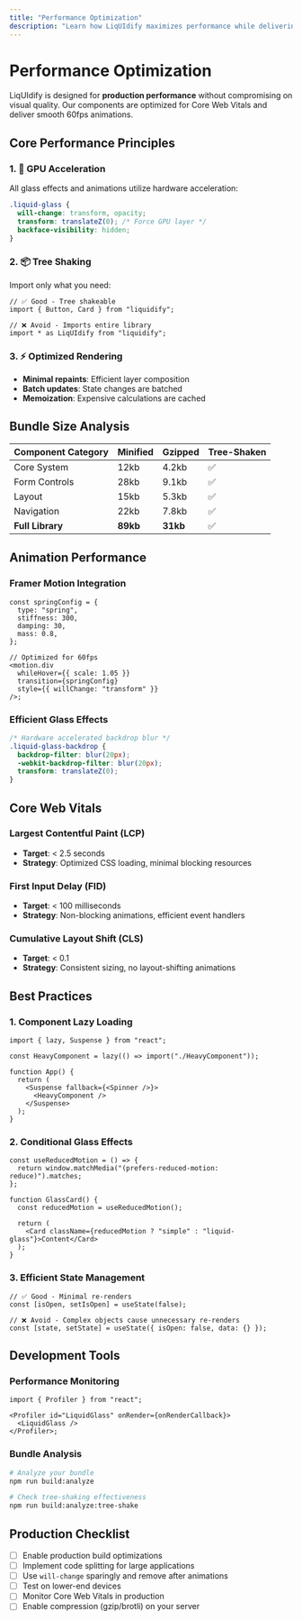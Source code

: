 ```yaml
---
title: "Performance Optimization"
description: "Learn how LiqUIdify maximizes performance while delivering stunning visual effects"
---
```


# Performance Optimization

LiqUIdify is designed for **production performance** without compromising on visual quality. Our components are optimized for Core Web Vitals and deliver smooth 60fps animations.

## Core Performance Principles

### 1. 🚀 GPU Acceleration

All glass effects and animations utilize hardware acceleration:

```css
.liquid-glass {
  will-change: transform, opacity;
  transform: translateZ(0); /* Force GPU layer */
  backface-visibility: hidden;
}
```

### 2. 📦 Tree Shaking

Import only what you need:

```tsx
// ✅ Good - Tree shakeable
import { Button, Card } from "liquidify";

// ❌ Avoid - Imports entire library
import * as LiqUIdify from "liquidify";
```

### 3. ⚡ Optimized Rendering

- **Minimal repaints**: Efficient layer composition
- **Batch updates**: State changes are batched
- **Memoization**: Expensive calculations are cached

## Bundle Size Analysis

| Component Category | Minified | Gzipped  | Tree-Shaken |
| ------------------ | -------- | -------- | ----------- |
| Core System        | 12kb     | 4.2kb    | ✅          |
| Form Controls      | 28kb     | 9.1kb    | ✅          |
| Layout             | 15kb     | 5.3kb    | ✅          |
| Navigation         | 22kb     | 7.8kb    | ✅          |
| **Full Library**   | **89kb** | **31kb** | ✅          |

## Animation Performance

### Framer Motion Integration

```tsx
const springConfig = {
  type: "spring",
  stiffness: 300,
  damping: 30,
  mass: 0.8,
};

// Optimized for 60fps
<motion.div
  whileHover={{ scale: 1.05 }}
  transition={springConfig}
  style={{ willChange: "transform" }}
/>;
```

### Efficient Glass Effects

```css
/* Hardware accelerated backdrop blur */
.liquid-glass-backdrop {
  backdrop-filter: blur(20px);
  -webkit-backdrop-filter: blur(20px);
  transform: translateZ(0);
}
```

## Core Web Vitals

### Largest Contentful Paint (LCP)

- **Target**: < 2.5 seconds
- **Strategy**: Optimized CSS loading, minimal blocking resources

### First Input Delay (FID)

- **Target**: < 100 milliseconds
- **Strategy**: Non-blocking animations, efficient event handlers

### Cumulative Layout Shift (CLS)

- **Target**: < 0.1
- **Strategy**: Consistent sizing, no layout-shifting animations

## Best Practices

### 1. Component Lazy Loading

```tsx
import { lazy, Suspense } from "react";

const HeavyComponent = lazy(() => import("./HeavyComponent"));

function App() {
  return (
    <Suspense fallback={<Spinner />}>
      <HeavyComponent />
    </Suspense>
  );
}
```

### 2. Conditional Glass Effects

```tsx
const useReducedMotion = () => {
  return window.matchMedia("(prefers-reduced-motion: reduce)").matches;
};

function GlassCard() {
  const reducedMotion = useReducedMotion();

  return (
    <Card className={reducedMotion ? "simple" : "liquid-glass"}>Content</Card>
  );
}
```

### 3. Efficient State Management

```tsx
// ✅ Good - Minimal re-renders
const [isOpen, setIsOpen] = useState(false);

// ❌ Avoid - Complex objects cause unnecessary re-renders
const [state, setState] = useState({ isOpen: false, data: {} });
```

## Development Tools

### Performance Monitoring

```tsx
import { Profiler } from "react";

<Profiler id="LiquidGlass" onRender={onRenderCallback}>
  <LiquidGlass />
</Profiler>;
```

### Bundle Analysis

```bash
# Analyze your bundle
npm run build:analyze

# Check tree-shaking effectiveness
npm run build:analyze:tree-shake
```

## Production Checklist

- [ ] Enable production build optimizations
- [ ] Implement code splitting for large applications
- [ ] Use `will-change` sparingly and remove after animations
- [ ] Test on lower-end devices
- [ ] Monitor Core Web Vitals in production
- [ ] Enable compression (gzip/brotli) on your server
